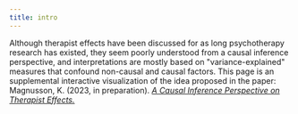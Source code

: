 ```yaml
---
title: intro
---
```

Although therapist effects have been discussed for as long psychotherapy research has existed, they seem poorly understood from a causal inference perspective, and interpretations are mostly based on "variance-explained" measures that confound non-causal and causal factors. This page is an supplemental interactive visualization of the idea proposed in the paper: Magnusson, K. (2023, in preparation). [*A Causal Inference Perspective on Therapist Effects.*](https://psyarxiv.com/f7mvz)

